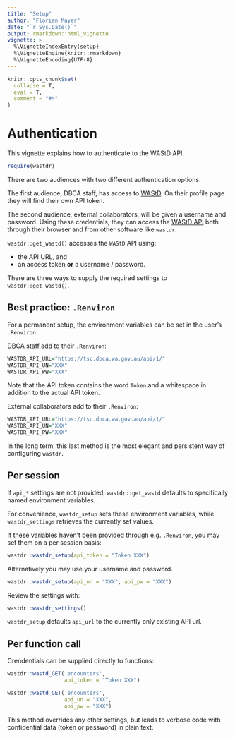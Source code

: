 ```yaml
---
title: "Setup"
author: "Florian Mayer"
date: "`r Sys.Date()`"
output: rmarkdown::html_vignette
vignette: >
  %\VignetteIndexEntry{setup}
  %\VignetteEngine{knitr::rmarkdown}
  %\VignetteEncoding{UTF-8}
---
```


```r
knitr::opts_chunk$set(
  collapse = T,
  eval = T,
  comment = "#>"
)
```
# Authentication

This vignette explains how to authenticate to the WAStD API.

```r
require(wastdr)
```
There are two audiences with two different authentication options.

The first audience, DBCA staff, has access to 
[WAStD](https://strandings.dpaw.wa.gov.au).
On their profile page they will find their own API token.

The second audience, external collaborators, will be given a username and password.
Using these credentials, they can access the 
[WAStD API](https://strandings.dpaw.wa.gov.au/api/1/) 
both through their browser and from other software like `wastdr`.

`wastdr::get_wastd()` accesses the `WAStD` API using:

* the API URL, and 
* an access token **or** a username / password.

There are three ways to supply the required settings to `wastdr::get_wastd()`.


## Best practice: `.Renviron`

For a permanent setup, the environment variables can be set in the user's
`.Renviron`.

DBCA staff add to their `.Renviron`:

```r
WASTDR_API_URL="https://tsc.dbca.wa.gov.au/api/1/"
WASTDR_API_UN="XXX"
WASTDR_API_PW="XXX"
```

Note that the API token contains the word `Token` and a whitespace in addition
to the actual API token.

External collaborators add to their `.Renviron`:

```r
WASTDR_API_URL="https://tsc.dbca.wa.gov.au/api/1/"
WASTDR_API_UN="XXX"
WASTDR_API_PW="XXX"
```

In the long term, this last method is the most elegant and persistent way of
configuring `wastdr`.

## Per session

If `api_*` settings are not provided, `wastdr::get_wastd` defaults to 
specifically named environment variables.

For convenience, `wastdr_setup` sets these environment variables, while 
`wastdr_settings` retrieves the currently set values.

If these variables haven't been provided through e.g. `.Renviron`, you may set 
them on a per session basis:

```r
wastdr::wastdr_setup(api_token = "Token XXX")
```

Alternatively you may use your username and password.

```r
wastdr::wastdr_setup(api_un = "XXX", api_pw = "XXX")
```


Review the settings with:

```r
wastdr::wastdr_settings()
```

`wastdr_setup` defaults `api_url` to the currently only existing API url.


## Per function call
Crendentials can be supplied directly to functions:

```r
wastdr::wastd_GET('encounters', 
                  api_token = "Token XXX")

wastdr::wastd_GET('encounters',
                  api_un = "XXX",
                  api_pw = "XXX")
```

This method overrides any other settings, but leads to verbose code with confidential
data (token or password) in plain text.

